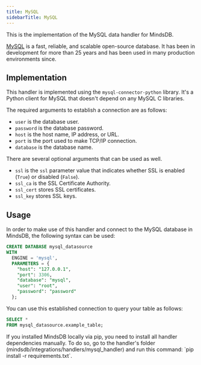 ```yaml
---
title: MySQL
sidebarTitle: MySQL
---
```


This is the implementation of the MySQL data handler for MindsDB.

[MySQL](https://www.mysql.com/) is a fast, reliable, and scalable open-source database. It has been in development for more than 25 years and has been used in many production environments since.

## Implementation

This handler is implemented using the `mysql-connector-python` library. It's a Python client for MySQL that doesn't depend on any MySQL C libraries.

The required arguments to establish a connection are as follows:

* `user` is the database user.
* `password` is the database password.
* `host` is the host name, IP address, or URL.
* `port` is the port used to make TCP/IP connection.
* `database` is the database name.

There are several optional arguments that can be used as well.

* `ssl` is the `ssl` parameter value that indicates whether SSL is enabled (`True`) or disabled (`False`).
* `ssl_ca` is the SSL Certificate Authority.
* `ssl_cert` stores SSL certificates.
* `ssl_key` stores SSL keys.

## Usage

In order to make use of this handler and connect to the MySQL database in MindsDB, the following syntax can be used:

```sql
CREATE DATABASE mysql_datasource
WITH
  ENGINE = 'mysql',
  PARAMETERS = {
    "host": "127.0.0.1",
    "port": 3306,
    "database": "mysql",
    "user": "root",
    "password": "password"
  };
```

You can use this established connection to query your table as follows:

```sql
SELECT *
FROM mysql_datasource.example_table;
```
<Tip>
If you installed MindsDB locally via pip, you need to install all handler dependencies manually. To do so, go to the handler's folder (mindsdb/integrations/handlers/mysql_handler) and run this command: `pip install -r requirements.txt`.
</Tip>
